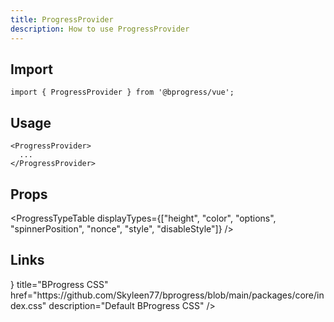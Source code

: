 ```yaml
---
title: ProgressProvider
description: How to use ProgressProvider
---
```



## Import

```tsx
import { ProgressProvider } from '@bprogress/vue';
```

## Usage

```vue
<ProgressProvider>
  ...
</ProgressProvider>
```

## Props 

<ProgressTypeTable
  displayTypes={["height", "color", "options", "spinnerPosition", "nonce", "style", "disableStyle"]}
/>

## Links

<Cards>
  <Card external icon={<SiCsswizardry />} title="BProgress CSS" href="https://github.com/Skyleen77/bprogress/blob/main/packages/core/index.css" description="Default BProgress CSS" />
</Cards>
